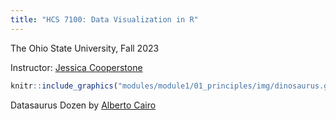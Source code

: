 ```yaml
---
title: "HCS 7100: Data Visualization in R"
---
```


The Ohio State University, Fall 2023

Instructor: [Jessica Cooperstone](https://www.cooperstonelab.com/)

```r
knitr::include_graphics("modules/module1/01_principles/img/dinosaurus.gif")
```
Datasaurus Dozen by [Alberto Cairo](https://www.autodesk.com/research/publications/same-stats-different-graphs)